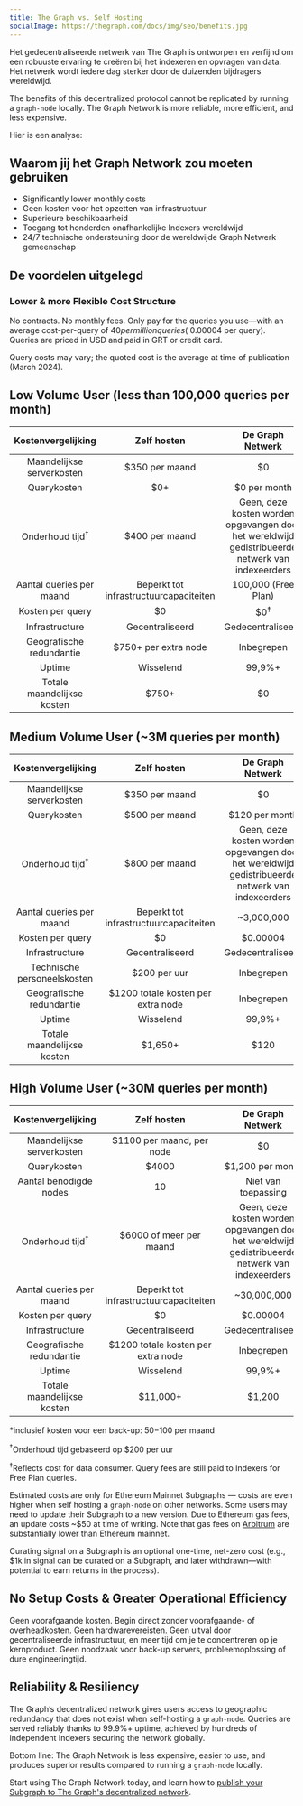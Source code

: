 ```yaml
---
title: The Graph vs. Self Hosting
socialImage: https://thegraph.com/docs/img/seo/benefits.jpg
---
```


Het gedecentraliseerde netwerk van The Graph is ontworpen en verfijnd om een robuuste ervaring te creëren bij het indexeren en opvragen van data. Het netwerk wordt iedere dag sterker door de duizenden bijdragers wereldwijd.

The benefits of this decentralized protocol cannot be replicated by running a `graph-node` locally. The Graph Network is more reliable, more efficient, and less expensive.

Hier is een analyse:

## Waarom jij het Graph Network zou moeten gebruiken

- Significantly lower monthly costs
- Geen kosten voor het opzetten van infrastructuur
- Superieure beschikbaarheid
- Toegang tot honderden onafhankelijke Indexers wereldwijd
- 24/7 technische ondersteuning door de wereldwijde Graph Netwerk gemeenschap

## De voordelen uitgelegd

### Lower & more Flexible Cost Structure

No contracts. No monthly fees. Only pay for the queries you use—with an average cost-per-query of $40 per million queries (~$0.00004 per query). Queries are priced in USD and paid in GRT or credit card.

Query costs may vary; the quoted cost is the average at time of publication (March 2024).

## Low Volume User (less than 100,000 queries per month)

|     Kostenvergelijking     |               Zelf hosten               |                                         De Graph Netwerk                                         |
| :------------------------: | :-------------------------------------: | :----------------------------------------------------------------------------------------------: |
|  Maandelijkse serverkosten |              $350 per maand             |                                                $0                                                |
|         Querykosten        |                   $0+                   |                                           $0 per month                                           |
| Onderhoud tijd<sup>†</sup> |              $400 per maand             | Geen, deze kosten worden opgevangen door het wereldwijd gedistribueerde netwerk van indexeerders |
|  Aantal queries per maand  |  Beperkt tot infrastructuurcapaciteiten |                                        100,000 (Free Plan)                                       |
|      Kosten per query      |                    $0                   |                                          $0<sup>‡</sup>                                          |
|       Infrastructure       |             Gecentraliseerd             |                                         Gedecentraliseerd                                        |
|  Geografische redundantie  |           $750+ per extra node          |                                            Inbegrepen                                            |
|           Uptime           |                Wisselend                |                                              99,9%+                                              |
| Totale maandelijkse kosten | <span className="highlight-row" />$750+ |                                                $0                                                |

## Medium Volume User (~3M queries per month)

|      Kostenvergelijking     |                 Zelf hosten                |                                         De Graph Netwerk                                         |
| :-------------------------: | :----------------------------------------: | :----------------------------------------------------------------------------------------------: |
|  Maandelijkse serverkosten  |               $350 per maand               |                                                $0                                                |
|         Querykosten         |               $500 per maand               |                                          $120 per month                                          |
|  Onderhoud tijd<sup>†</sup> |               $800 per maand               | Geen, deze kosten worden opgevangen door het wereldwijd gedistribueerde netwerk van indexeerders |
|   Aantal queries per maand  |   Beperkt tot infrastructuurcapaciteiten   |                                            ~3,000,000                                            |
|       Kosten per query      |                     $0                     |                                             $0.00004                                             |
|        Infrastructure       |               Gecentraliseerd              |                                         Gedecentraliseerd                                        |
| Technische personeelskosten |                $200 per uur                |                                            Inbegrepen                                            |
|   Geografische redundantie  |     $1200 totale kosten per extra node     |                                            Inbegrepen                                            |
|            Uptime           |                  Wisselend                 |                                              99,9%+                                              |
|  Totale maandelijkse kosten | <span className="highlight-row" /> $1,650+ |                                               $120                                               |

## High Volume User (~30M queries per month)

|     Kostenvergelijking     |                 Zelf hosten                 |                                         De Graph Netwerk                                         |
| :------------------------: | :-----------------------------------------: | :----------------------------------------------------------------------------------------------: |
|  Maandelijkse serverkosten |          $1100 per maand, per node          |                                                $0                                                |
|         Querykosten        |                    $4000                    |                                         $1,200 per month                                         |
|   Aantal benodigde nodes   |                      10                     |                                        Niet van toepassing                                       |
| Onderhoud tijd<sup>†</sup> |           $6000 of meer per maand           | Geen, deze kosten worden opgevangen door het wereldwijd gedistribueerde netwerk van indexeerders |
|  Aantal queries per maand  |    Beperkt tot infrastructuurcapaciteiten   |                                            ~30,000,000                                           |
|      Kosten per query      |                      $0                     |                                             $0.00004                                             |
|       Infrastructure       |               Gecentraliseerd               |                                         Gedecentraliseerd                                        |
|  Geografische redundantie  |      $1200 totale kosten per extra node     |                                            Inbegrepen                                            |
|           Uptime           |                  Wisselend                  |                                              99,9%+                                              |
| Totale maandelijkse kosten | <span className="highlight-row" /> $11,000+ |                                              $1,200                                              |

\*inclusief kosten voor een back-up: $50-$100 per maand

<sup>†</sup>Onderhoud tijd gebaseerd op $200 per uur

<sup>‡</sup>Reflects cost for data consumer. Query fees are still paid to Indexers for Free Plan queries.

Estimated costs are only for Ethereum Mainnet Subgraphs — costs are even higher when self hosting a `graph-node` on other networks. Some users may need to update their Subgraph to a new version. Due to Ethereum gas fees, an update costs ~$50 at time of writing. Note that gas fees on [Arbitrum](/archived/arbitrum/arbitrum-faq/) are substantially lower than Ethereum mainnet.

Curating signal on a Subgraph is an optional one-time, net-zero cost (e.g., $1k in signal can be curated on a Subgraph, and later withdrawn—with potential to earn returns in the process).

## No Setup Costs & Greater Operational Efficiency

Geen voorafgaande kosten. Begin direct zonder voorafgaande- of overheadkosten. Geen hardwarevereisten. Geen uitval door gecentraliseerde infrastructuur, en meer tijd om je te concentreren op je kernproduct. Geen noodzaak voor back-up servers, probleemoplossing of dure engineeringtijd.

## Reliability & Resiliency

The Graph’s decentralized network gives users access to geographic redundancy that does not exist when self-hosting a `graph-node`. Queries are served reliably thanks to 99.9%+ uptime, achieved by hundreds of independent Indexers securing the network globally.

Bottom line: The Graph Network is less expensive, easier to use, and produces superior results compared to running a `graph-node` locally.

Start using The Graph Network today, and learn how to [publish your Subgraph to The Graph's decentralized network](/subgraphs/quick-start/).
